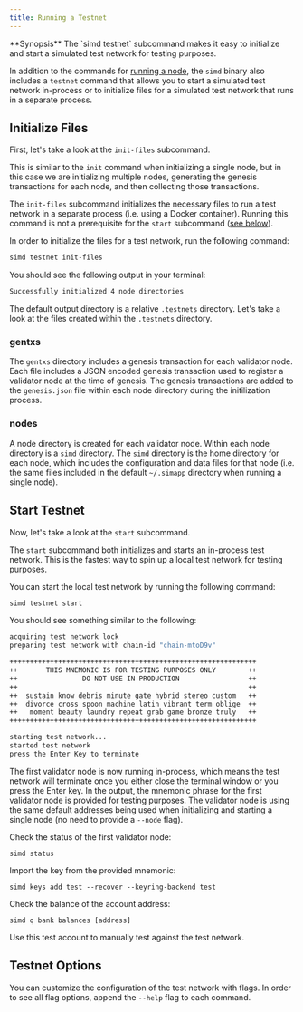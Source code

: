 ```yaml
---
title: Running a Testnet
---
```

<Note>
**Synopsis**
The `simd testnet` subcommand makes it easy to initialize and start a simulated test network for testing purposes.
</Note>

In addition to the commands for [running a node](/docs/sdk/v0.47/01-run-node), the `simd` binary also includes a `testnet` command that allows you to start a simulated test network in-process or to initialize files for a simulated test network that runs in a separate process.

## Initialize Files

First, let's take a look at the `init-files` subcommand.

This is similar to the `init` command when initializing a single node, but in this case we are initializing multiple nodes, generating the genesis transactions for each node, and then collecting those transactions.

The `init-files` subcommand initializes the necessary files to run a test network in a separate process (i.e. using a Docker container). Running this command is not a prerequisite for the `start` subcommand ([see below](#start-testnet)).

In order to initialize the files for a test network, run the following command:

```bash
simd testnet init-files
```

You should see the following output in your terminal:

```bash
Successfully initialized 4 node directories
```

The default output directory is a relative `.testnets` directory. Let's take a look at the files created within the `.testnets` directory.

### gentxs

The `gentxs` directory includes a genesis transaction for each validator node. Each file includes a JSON encoded genesis transaction used to register a validator node at the time of genesis. The genesis transactions are added to the `genesis.json` file within each node directory during the initilization process.

### nodes

A node directory is created for each validator node. Within each node directory is a `simd` directory. The `simd` directory is the home directory for each node, which includes the configuration and data files for that node (i.e. the same files included in the default `~/.simapp` directory when running a single node).

## Start Testnet

Now, let's take a look at the `start` subcommand.

The `start` subcommand both initializes and starts an in-process test network. This is the fastest way to spin up a local test network for testing purposes.

You can start the local test network by running the following command:

```bash
simd testnet start
```

You should see something similar to the following:

```bash expandable
acquiring test network lock
preparing test network with chain-id "chain-mtoD9v"

+++++++++++++++++++++++++++++++++++++++++++++++++++++++++++++
++       THIS MNEMONIC IS FOR TESTING PURPOSES ONLY        ++
++                DO NOT USE IN PRODUCTION                 ++
++                                                         ++
++  sustain know debris minute gate hybrid stereo custom   ++
++  divorce cross spoon machine latin vibrant term oblige  ++
++   moment beauty laundry repeat grab game bronze truly   ++
+++++++++++++++++++++++++++++++++++++++++++++++++++++++++++++

starting test network...
started test network
press the Enter Key to terminate
```

The first validator node is now running in-process, which means the test network will terminate once you either close the terminal window or you press the Enter key. In the output, the mnemonic phrase for the first validator node is provided for testing purposes. The validator node is using the same default addresses being used when initializing and starting a single node (no need to provide a `--node` flag).

Check the status of the first validator node:

```shell
simd status
```

Import the key from the provided mnemonic:

```shell
simd keys add test --recover --keyring-backend test
```

Check the balance of the account address:

```shell
simd q bank balances [address]
```

Use this test account to manually test against the test network.

## Testnet Options

You can customize the configuration of the test network with flags. In order to see all flag options, append the `--help` flag to each command.
